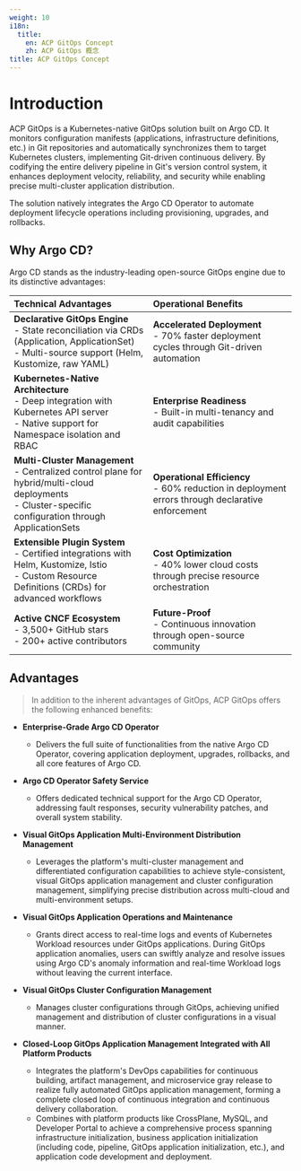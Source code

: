 ```yaml
---
weight: 10
i18n:
  title:
    en: ACP GitOps Concept
    zh: ACP GitOps 概念
title: ACP GitOps Concept
---
```


# Introduction

ACP GitOps is a Kubernetes-native GitOps solution built on Argo CD. It monitors configuration manifests (applications, infrastructure definitions, etc.) in Git repositories and automatically synchronizes them to target Kubernetes clusters, implementing Git-driven continuous delivery. By codifying the entire delivery pipeline in Git's version control system, it enhances deployment velocity, reliability, and security while enabling precise multi-cluster application distribution.

The solution natively integrates the Argo CD Operator to automate deployment lifecycle operations including provisioning, upgrades, and rollbacks.

## Why Argo CD?

Argo CD stands as the industry-leading open-source GitOps engine due to its distinctive advantages:

| **Technical Advantages** | **Operational Benefits** |
|:--------------------------|:--------------------------|
| **Declarative GitOps Engine** <br/> - State reconciliation via CRDs (Application, ApplicationSet) <br/> - Multi-source support (Helm, Kustomize, raw YAML) | **Accelerated Deployment** <br/> - 70% faster deployment cycles through Git-driven automation |
| **Kubernetes-Native Architecture** <br/> - Deep integration with Kubernetes API server <br/> - Native support for Namespace isolation and RBAC | **Enterprise Readiness** <br/> - Built-in multi-tenancy and audit capabilities |
| **Multi-Cluster Management** <br/> - Centralized control plane for hybrid/multi-cloud deployments <br/> - Cluster-specific configuration through ApplicationSets | **Operational Efficiency** <br/> - 60% reduction in deployment errors through declarative enforcement |
| **Extensible Plugin System** <br/> - Certified integrations with Helm, Kustomize, Istio <br/> - Custom Resource Definitions (CRDs) for advanced workflows | **Cost Optimization** <br/> - 40% lower cloud costs through precise resource orchestration |
| **Active CNCF Ecosystem** <br/> - 3,500+ GitHub stars <br/> - 200+ active contributors | **Future-Proof** <br/> - Continuous innovation through open-source community |


## Advantages <a id="alauda-gitops-advantage" />

> In addition to the inherent advantages of GitOps, ACP GitOps offers the following enhanced benefits:

- **Enterprise-Grade Argo CD Operator**

  - Delivers the full suite of functionalities from the native Argo CD Operator, covering application deployment, upgrades, rollbacks, and all core features of Argo CD.

- **Argo CD Operator Safety Service**

  - Offers dedicated technical support for the Argo CD Operator, addressing fault responses, security vulnerability patches, and overall system stability.

- **Visual GitOps Application Multi-Environment Distribution Management**

  - Leverages the platform's multi-cluster management and differentiated configuration capabilities to achieve style-consistent, visual GitOps application management and cluster configuration management, simplifying precise distribution across multi-cloud and multi-environment setups.

- **Visual GitOps Application Operations and Maintenance**

  - Grants direct access to real-time logs and events of Kubernetes Workload resources under GitOps applications. During GitOps application anomalies, users can swiftly analyze and resolve issues using Argo CD's anomaly information and real-time Workload logs without leaving the current interface.

- **Visual GitOps Cluster Configuration Management**

  - Manages cluster configurations through GitOps, achieving unified management and distribution of cluster configurations in a visual manner.

- **Closed-Loop GitOps Application Management Integrated with All Platform Products**

  - Integrates the platform's DevOps capabilities for continuous building, artifact management, and microservice gray release to realize fully automated GitOps application management, forming a complete closed loop of continuous integration and continuous delivery collaboration.
  - Combines with platform products like CrossPlane, MySQL, and Developer Portal to achieve a comprehensive process spanning infrastructure initialization, business application initialization (including code, pipeline, GitOps application initialization, etc.), and application code development and deployment.
